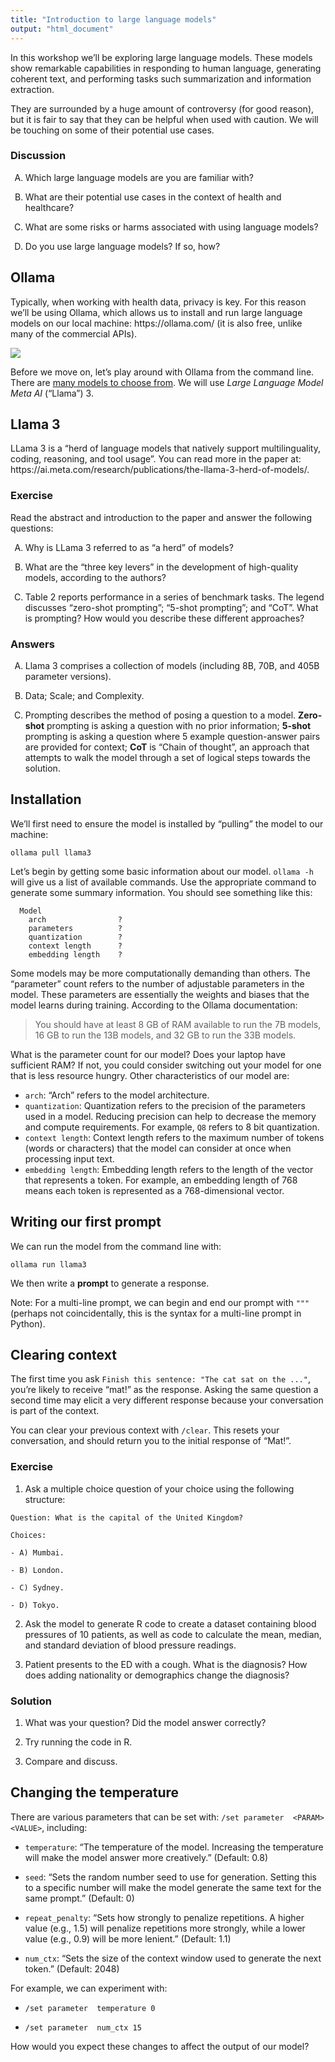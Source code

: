 ```yaml
---
title: "Introduction to large language models"
output: "html_document"
---
```


In this workshop we'll be exploring large language models. These models show remarkable capabilities in responding to human language, generating coherent text, and performing tasks such summarization and information extraction.

They are surrounded by a huge amount of controversy (for good reason), but it is fair to say that they can be helpful when used with caution. We will be touching on some of their potential use cases.

### Discussion

A) Which large language models are you are familiar with?

B) What are their potential use cases in the context of health and healthcare?

C) What are some risks or harms associated with using language models?

D) Do you use large language models? If so, how?

## Ollama

Typically, when working with health data, privacy is key. For this reason we'll be using Ollama, which allows us to install and run large language models on our local machine: https://ollama.com/ (it is also free, unlike many of the commercial APIs).

![](./images/ollama.png)

Before we move on, let's play around with Ollama from the command line. There are [many models to choose from](https://ollama.com/library). We will use *Large Language Model Meta AI* ("Llama") 3. 

## Llama 3

LLama 3 is a "herd of language models that natively support multilinguality, coding, reasoning, and tool usage". You can read more in the paper at: https://ai.meta.com/research/publications/the-llama-3-herd-of-models/. 

### Exercise

Read the abstract and introduction to the paper and answer the following questions:

A) Why is LLama 3 referred to as "a herd" of models?

B) What are the "three key levers" in the development of high-quality models, according to the authors?

C) Table 2 reports performance in a series of benchmark tasks. The legend discusses "zero-shot prompting"; "5-shot prompting"; and "CoT". What is prompting? How would you describe these different approaches?

### Answers

A) Llama 3 comprises a collection of models (including 8B, 70B, and 405B parameter versions).

B) Data; Scale; and Complexity.

C) Prompting describes the method of posing a question to a model. **Zero-shot** prompting is asking a question with no prior information; **5-shot** prompting is asking a question where 5 example question-answer pairs are provided for context; **CoT** is "Chain of thought", an approach that attempts to walk the model through a set of logical steps towards the solution.

## Installation

We'll first need to ensure the model is installed by "pulling" the model to our machine:

```
ollama pull llama3
```

Let's begin by getting some basic information about our model. `ollama -h` will give us a list of available commands. Use the appropriate command to generate some summary information. You should see something like this:

```
  Model                                              
  	arch            	?	                              
  	parameters      	?   	                              
  	quantization    	? 	                              
  	context length  	? 	                              
  	embedding length	? 
```

Some models may be more computationally demanding than others. The "parameter" count refers to the number of adjustable parameters in the model. These parameters are essentially the weights and biases that the model learns during training. According to the Ollama documentation:

> You should have at least 8 GB of RAM available to run the 7B models, 16 GB to run the 13B models, and 32 GB to run the 33B models.

What is the parameter count for our model? Does your laptop have sufficient RAM? If not, you could consider switching out your model for one that is less resource hungry. Other characteristics of our model are:

- `arch`: "Arch" refers to the model architecture.
- `quantization`: Quantization refers to the precision of the parameters used in a model. Reducing precision can help to decrease the memory and compute requirements. For example, `Q8` refers to 8 bit quantization.
- `context length`: Context length refers to the maximum number of tokens (words or characters) that the model can consider at once when processing input text.                   
- `embedding length`: Embedding length refers to the length of the vector that represents a token. For example, an embedding length of 768 means each token is represented as a 768-dimensional vector.

## Writing our first prompt

We can run the model from the command line with:

```
ollama run llama3
```

We then write a **prompt** to generate a response.

Note: For a multi-line prompt, we can begin and end our prompt with `"""` (perhaps not coincidentally, this is the syntax for a multi-line prompt in Python).

## Clearing context

The first time you ask `Finish this sentence: "The cat sat on the ..."`, you're likely to receive "mat!" as the response. Asking the same question a second time may elicit a very different response because your conversation is part of the context.

You can clear your previous context with `/clear`. This resets your conversation, and should return you to the initial response of "Mat!".

### Exercise

1) Ask a multiple choice question of your choice using the following structure:

```
Question: What is the capital of the United Kingdom?

Choices:

- A) Mumbai.  

- B) London.  

- C) Sydney.  

- D) Tokyo.  
```

2) Ask the model to generate R code to create a dataset containing blood pressures of 10 patients, as well as code to calculate the mean, median, and standard deviation of blood pressure readings.

3) Patient presents to the ED with a cough. What is the diagnosis? How does adding nationality or demographics change the diagnosis?

### Solution

1) What was your question? Did the model answer correctly?

2) Try running the code in R.

3) Compare and discuss.

## Changing the temperature

There are various parameters that can be set with: `/set parameter  <PARAM> <VALUE>`, including:

- `temperature`: "The temperature of the model. Increasing the temperature will make the model answer more creatively." (Default: 0.8)

- `seed`: "Sets the random number seed to use for generation. Setting this to a specific number will make the model generate the same text for the same prompt." (Default: 0)

- `repeat_penalty`: "Sets how strongly to penalize repetitions. A higher value (e.g., 1.5) will penalize repetitions more strongly, while a lower value (e.g., 0.9) will be more lenient." (Default: 1.1)

- `num_ctx`: "Sets the size of the context window used to generate the next token." (Default: 2048)	

For example, we can experiment with:

- `/set parameter  temperature 0` 

- `/set parameter  num_ctx 15`

How would you expect these changes to affect the output of our model?

